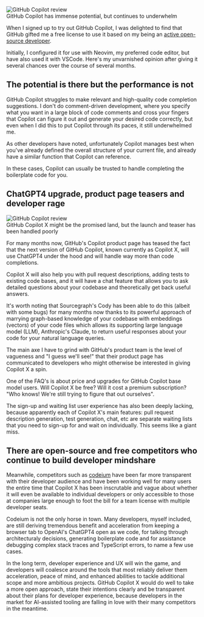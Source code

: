 




<Image src={githubCopilot} alt="GitHub Copilot review" />
<figcaption>GitHub Copilot has immense potential, but continues to underwhelm</figcaption>

When I signed up to try out GitHub Copilot, I was delighted to find that GitHub gifted me a free license to use it based on my being an [active open-source developer](https://github.com/zackproser).

Initially, I configured it for use with Neovim, my preferred code editor, but have also used it with VSCode. Here's my unvarnished opinion after giving it several chances over the course of several months. 

## The potential is there but the performance is not 

GitHub Copilot struggles to make relevant and high-quality code completion suggestions. I don't do comment-driven development, where you specify what you want in a large block of code comments and cross your 
fingers that Copilot can figure it out and generate your desired code correctly, but even when I did this to put Copilot through its paces, it still underwhelmed me.

<ConsultingCTA />

As other developers have noted, unfortunately Copilot manages best when you've already defined the overall structure of your current file, and already have a similar function that Copilot can reference. 

In these cases, Copilot can usually be trusted to handle completing the boilerplate code for you.

## ChatGPT4 upgrade, product page teasers and developer rage 

<Image src={githubCopilot2} alt="GitHub Copilot review" />
<figcaption>GitHub Copilot X might be the promised land, but the launch and teaser has been handled poorly</figcaption>

For many months now, GitHub's Copilot product page has teased the fact that the next version of GitHub Copilot, known currently as Copilot X, will use ChatGPT4 under the hood and will handle way more than code completions. 

Copilot X will also help you with pull request descriptions, adding tests to existing code bases, and it will have a chat feature that allows you to ask detailed questions about your codebase and theoretically get back 
useful answers. 

It's worth noting that Sourcegraph's Cody has been able to do this (albeit with some bugs) for many months now thanks to its powerful approach of marrying graph-based knowledge of your codebase with embeddings (vectors) of your
code files which allows its supporting large language model (LLM), Anthropic's Claude, to return useful responses about your code for your natural language queries. 

The main axe I have to grind with GitHub's product team is the level of vagueness and "I guess we'll see!" that their product page has communicated to developers who might otherwise be interested in giving Copilot X a spin. 

<ConsultingCTA />

One of the FAQ's is about price and upgrades for GitHub Copilot base model users. Will Copilot X be free? Will it cost a premium subscription? "Who knows! We're still trying to figure that out ourselves".

The sign-up and waiting list user experience has also been deeply lacking, because apparently each of Copilot X's main features: pull request description generation, test generation, chat, etc are separate waiting lists that you
need to sign-up for and wait on individually. This seems like a giant miss. 

## There are open-source and free competitors who continue to build developer mindshare 

Meanwhile, competitors such as [codeium](/blog/codeium-review) have been far more transparent with their developer audience and have been working well for many users the entire time that Copilot X has been inscrutable and vague about 
whether it will even be available to individual developers or only accessible to those at companies large enough to foot the bill for a team license with multiple developer seats. 

Codeium is not the only horse in town. Many developers, myself included, are still deriving tremendous benefit and acceleration from keeping a browser tab to OpenAI's ChatGPT4 open as we code, for talking through architecturaly decisions, 
generating boilerplate code and for assistance debugging complex stack traces and TypeScript errors, to name a few use cases. 

In the long term, developer experience and UX will win the game, and developers will coalesce around the tools that most reliably deliver them acceleration, peace of mind, and enhanced abilities to tackle additional scope and more ambitious 
projects. GitHub Copilot X would do well to take a more open approach, state their intentions clearly and be transparent about their plans for developer experience, because developers in the market for AI-assisted tooling are falling in love 
with their many competitors in the meantime. 
